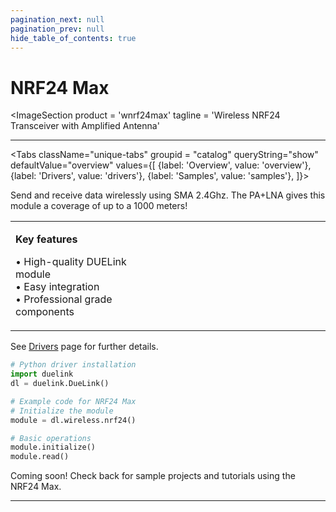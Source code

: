 ```yaml
---
pagination_next: null
pagination_prev: null
hide_table_of_contents: true
---
```



# NRF24 Max

<ImageSection
    product = 'wnrf24max'
    tagline = 'Wireless NRF24 Transceiver with Amplified Antenna'
></ImageSection>

---

<Tabs className="unique-tabs" groupid = "catalog" queryString="show" defaultValue="overview"
  values={[
    {label: 'Overview', value: 'overview'},
    {label: 'Drivers', value: 'drivers'},
    {label: 'Samples', value: 'samples'},
  ]}>

<TabItem value="overview">

Send and receive data wirelessly using SMA 2.4Ghz. The PA+LNA gives this module a coverage of up to a 1000 meters!

<table><td width='50%'>

**Key features**

• High-quality DUELink module<br/>
• Easy integration<br/>
• Professional grade components<br/>

</td><td width='50%'>



</td></table>

</TabItem>

<TabItem value="drivers">

See [Drivers](../../engine/drivers) page for further details.

```python
# Python driver installation
import duelink
dl = duelink.DueLink()

# Example code for NRF24 Max
# Initialize the module
module = dl.wireless.nrf24()

# Basic operations
module.initialize()
module.read()
```

</TabItem>

<TabItem value="samples">

Coming soon! Check back for sample projects and tutorials using the NRF24 Max.

</TabItem>

</Tabs>

---

<OrderSection
    product = "DUELink NRF24 Max C"
    partnumber = "GDL-WNRF24MAX-C"
    price = "$19.99"
/>
